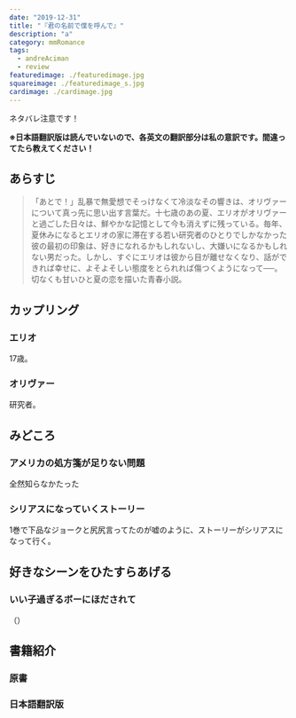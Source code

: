 ```yaml
---
date: "2019-12-31"
title: "『君の名前で僕を呼んで』"
description: "a"
category: mmRomance
tags:
  - andreAciman
  - review
featuredimage: ./featuredimage.jpg
squareimage: ./featuredimage_s.jpg
cardimage: ./cardimage.jpg
---
```



ネタバレ注意です！

**※日本語翻訳版は読んでいないので、各英文の翻訳部分は私の意訳です。間違ってたら教えてください！**

## あらすじ

<Blockquote srcName="君の名前で僕を呼んで" srcURL="https://amzn.to/36VhOU1">
「あとで！」乱暴で無愛想でそっけなくて冷淡なその響きは、オリヴァーについて真っ先に思い出す言葉だ。十七歳のあの夏、エリオがオリヴァーと過ごした日々は、鮮やかな記憶として今も消えずに残っている。毎年、夏休みになるとエリオの家に滞在する若い研究者のひとりでしかなかった彼の最初の印象は、好きになれるかもしれないし、大嫌いになるかもしれない男だった。しかし、すぐにエリオは彼から目が離せなくなり、話ができれば幸せに、よそよそしい態度をとられれば傷つくようになって──。切なくも甘いひと夏の恋を描いた青春小説。
</Blockquote>

## カップリング

<h3>エリオ</h3>

17歳。

<h3>オリヴァー</h3>

研究者。

## みどころ

### アメリカの処方箋が足りない問題

全然知らなかたった

### シリアスになっていくストーリー

1巻で下品なジョークと尻尻言ってたのが嘘のように、ストーリーがシリアスになって行く。

## 好きなシーンをひたすらあげる

### いい子過ぎるボーにほだされて

<Blockquote srcName="Call Me by Your Name" srcURL="https://amzn.to/2MbxESl" book>
</Blockquote>

<p className="translation">（）</p>

## 書籍紹介

### 原書

<Amazon
  asin="B004L62E08"
  title="Call Me by Your Name"
  linkId="254ed6bfeca910e9ce87dba2a645a812"
  author="André Aciman"
/>

### 日本語翻訳版

<Amazon
  asin="B07C6S6JTJ"
  title="君の名前で僕を呼んで"
  linkId="3daeef85912b7b87469e544147fa152a"
  author="アンドレ･アシマン"
/>